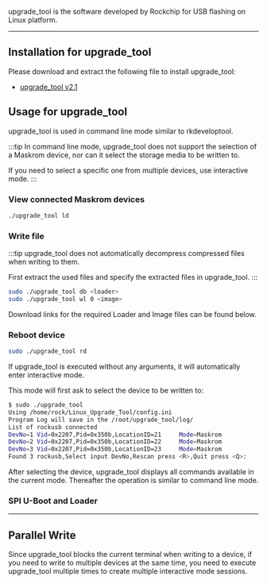 
upgrade_tool is the software developed by Rockchip for USB flashing on Linux platform.

---

## Installation for upgrade_tool

Please download and extract the following file to install upgrade_tool:

- [upgrade_tool v2.1](https://dl.radxa.com/tools/linux/Linux_Upgrade_Tool_V2.1.zip)

## Usage for upgrade_tool

<Tabs queryString="mode">
<TabItem value="cli" label="Command Line Mode">

upgrade_tool is used in command line mode similar to rkdeveloptool.

:::tip
In command line mode, upgrade_tool does not support the selection of a Maskrom device, nor can it select the storage media to be written to.

If you need to select a specific one from multiple devices, use interactive mode.
:::

### View connected Maskrom devices

```bash
./upgrade_tool ld
```

### Write file

:::tip
upgrade_tool does not automatically decompress compressed files when writing to them.

First extract the used files and specify the extracted files in upgrade_tool.
:::

```bash
sudo ./upgrade_tool db <loader>
sudo ./upgrade_tool wl 0 <image>
```

Download links for the required Loader and Image files can be found below.

### Reboot device

```bash
sudo ./upgrade_tool rd
```

</TabItem>
<TabItem value="interactive" label="Interactive Mode">

If upgrade_tool is executed without any arguments, it will automatically enter interactive mode.

This mode will first ask to select the device to be written to:

```bash
$ sudo ./upgrade_tool
Using /home/rock/Linux_Upgrade_Tool/config.ini
Program Log will save in the /root/upgrade_tool/log/
List of rockusb connected
DevNo=1 Vid=0x2207,Pid=0x350b,LocationID=21     Mode=Maskrom
DevNo=2 Vid=0x2207,Pid=0x350b,LocationID=22     Mode=Maskrom
DevNo=3 Vid=0x2207,Pid=0x350b,LocationID=23     Mode=Maskrom
Found 3 rockusb,Select input DevNo,Rescan press <R>,Quit press <Q>:
```

After selecting the device, upgrade_tool displays all commands available in the current mode. Thereafter the operation is similar to command line mode.

</TabItem>
</Tabs>

### SPI U-Boot and Loader

<Loader />

---

## Parallel Write

Since upgrade_tool blocks the current terminal when writing to a device, if you need to write to multiple devices at the same time, you need to execute upgrade_tool multiple times to create multiple interactive mode sessions.
